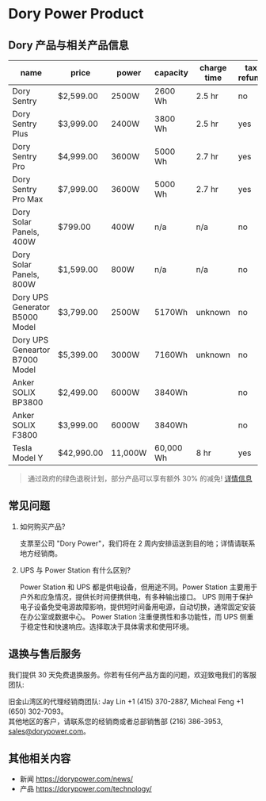 # Dory Power Product

## Dory 产品与相关产品信息

| name                           | price      | power   | capacity  | charge time | tax refund |
| ------------------------------ | ---------- | ------- | --------- | ----------- | ---------- |
| Dory Sentry                    | $2,599.00  | 2500W   | 2600 Wh   | 2.5 hr      | no         |
| Dory Sentry Plus               | $3,999.00  | 2400W   | 3800 Wh   | 2.5 hr      | yes        |
| Dory Sentry Pro                | $4,999.00  | 3600W   | 5000 Wh   | 2.7 hr      | yes        |
| Dory Sentry Pro Max            | $7,999.00  | 3600W   | 5000 Wh   | 2.7 hr      | yes        |
| Dory Solar Panels, 400W        | $799.00    | 400W    | n/a       | n/a         | no         |
| Dory Solar Panels, 800W        | $1,599.00  | 800W    | n/a       | n/a         | no         |
| Dory UPS Generator B5000 Model | $3,799.00  | 2500W   | 5170Wh    | unknown     | no         |
| Dory UPS Geneartor B7000 Model | $5,399.00  | 3000W   | 7160Wh    | unknown     | no         |
| Anker SOLIX BP3800             | $2,499.00  | 6000W   | 3840Wh    |             | no         |
| Anker SOLIX F3800              | $3,999.00  | 6000W   | 3840Wh    |             | no         |
| Tesla Model Y                  | $42,990.00 | 11,000W | 60,000 Wh | 8 hr        | yes        |

> 通过政府的绿色退税计划，部分产品可以享有额外 30% 的减免! [详情信息](https://kdhciddmbip.typeform.com/to/xuOBknLI)

## 常见问题

1. 如何购买产品?

   支票至公司 "Dory Power"，我们将在 2 周内安排运送到目的地；详情请联系地方经销商。

2. UPS 与 Power Station 有什么区别?

   Power Station 和 UPS 都是供电设备，但用途不同。Power Station 主要用于户外和应急情况，提供长时间便携供电，有多种输出接口。
   UPS 则用于保护电子设备免受电源故障影响，提供短时间备用电源，自动切换，通常固定安装在办公室或数据中心。
   Power Station 注重便携性和多功能性，而 UPS 侧重于稳定性和快速响应。选择取决于具体需求和使用环境。

## 退换与售后服务

我们提供 30 天免费退换服务。你若有任何产品方面的问题，欢迎致电我们的客服团队:

旧金山湾区的代理经销商团队: Jay Lin +1 (415) 370-2887, Micheal Feng +1 (650) 302-7093。  
其他地区的客户，请联系您的经销商或者总部销售部 (216) 386-3953, [sales@dorypower.com](mailto:sales@dorypower.com)。

## 其他相关内容

- 新闻 https://dorypower.com/news/
- 产品 https://dorypower.com/technology/

